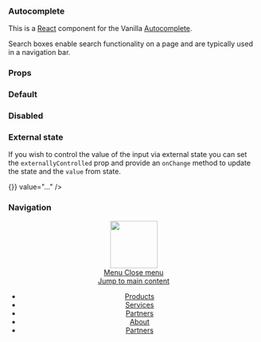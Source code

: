 
<Meta title="Autocomplete" component={Autocomplete} decorators={[withKnobs]} />

### Autocomplete

This is a [React](https://reactjs.org/) component for the Vanilla [Autocomplete](https://docs.vanillaframework.io/patterns/search-box/).

Search boxes enable search functionality on a page and are typically used in a navigation bar.

### Props

<Props of={Autocomplete} />

### Default

<Preview>
  <Story name="Default">
    <Autocomplete />
  </Story>
</Preview>

### Disabled

<Preview>
  <Story name="Disabled">
    <Autocomplete disabled />
  </Story>
</Preview>

### External state

If you wish to control the value of the input via external state you can set
the `externallyControlled` prop and provide an `onChange` method to update the
state and the `value` from state.

<Preview>
  <Story name="External state">
    <Autocomplete externallyControlled onChange={() => {}} value="..." />
  </Story>
</Preview>

### Navigation

<Preview>
  <Story name="Navigation">
    <header id="navigation" className="p-navigation">
      <div className="p-navigation__banner">
        <div className="p-navigation__logo">
          <a className="p-navigation__link" href="#">
            <img
              className="p-navigation__image"
              src="https://assets.ubuntu.com/v1/5d6da5c4-logo-canonical-aubergine.svg"
              alt=""
              width="95"
            />
          </a>
        </div>
        <a
          href="#navigation"
          className="p-navigation__toggle--open"
          title="menu"
        >
          Menu
        </a>
        <a
          href="#navigation-closed"
          className="p-navigation__toggle--close"
          title="close menu"
        >
          Close menu
        </a>
      </div>
      <nav className="p-navigation__nav">
        <span className="u-off-screen">
          <a href="#main-content">Jump to main content</a>
        </span>
        <ul className="p-navigation__links" role="menu">
          <li className="p-navigation__link" role="menuitem">
            <a href="#">Products</a>
          </li>
          <li className="p-navigation__link" role="menuitem">
            <a href="#">Services</a>
          </li>
          <li className="p-navigation__link" role="menuitem">
            <a href="#">Partners</a>
          </li>
          <li className="p-navigation__link" role="menuitem">
            <a href="#">About</a>
          </li>
          <li className="p-navigation__link" role="menuitem">
            <a href="#">Partners</a>
          </li>
        </ul>
        <Autocomplete />
      </nav>
    </header>
  </Story>
</Preview>
